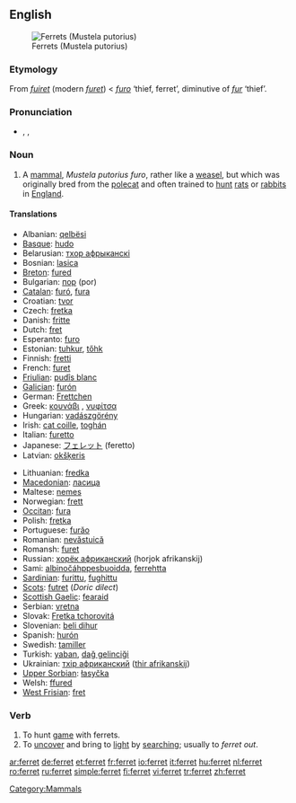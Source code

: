 ==English==
{{wikipedia}}
[[Image:Ilder.jpg|thumb|Ferrets (Mustela putorius)]]

===Etymology===
From {{OF.}} ''[[fuiret]]'' (modern ''[[furet]]'') < {{LL.}} ''[[furo]]'' ‘thief, ferret’, diminutive of {{L.}} ''[[fur#Latin|fur]]'' ‘thief’.

===Pronunciation===
* {{enPR|fĕr'ət}}, {{IPA|/ˈfɛrɪt/}}, {{SAMPA|/"fer@t/}}
*: {{rhymes|ɛrɪt}}

===Noun===
{{en-noun}}

# A [[mammal]], ''Mustela putorius furo'', rather like a [[weasel]], but which was originally bred from the [[polecat]] and often trained to [[hunt]] [[rat]]s or [[rabbit]]s in [[England]].

====Translations====
{{trans-top|the mammal ''Mustela putorius furo''}}
* Albanian: [[qelbësi]]
* [[Basque]]: [[hudo]]
* Belarusian: [[тхор афрыканскі]]
* Bosnian: [[lasica]] {{f}}
* [[Breton]]: [[fured]]
* Bulgarian: [[пор]] (por)
* [[Catalan]]: [[furó]], [[fura]]
* Croatian: [[tvor]]
* Czech: [[fretka]]
* Danish: [[fritte]] {{c}}
* Dutch: [[fret]] {{m}}
* Esperanto: [[furo]]
* Estonian: [[tuhkur]], [[tőhk]]
* Finnish: [[fretti]]
* French: [[furet]] {{m}}
* [[Friulian]]: [[pudîs blanc]]
* [[Galician]]: [[furón]]
* German: [[Frettchen]] {{n}}
* Greek: [[κουνάβι]] {{n}}, [[νυφίτσα]] {{f}}
* Hungarian: [[vadászgörény]]
* Irish: [[cat coille]], [[toghán]]
* Italian: [[furetto]] {{m}}
* Japanese: [[フェレット]] (feretto)
* Latvian: [[okšķeris]]
{{trans-mid}}
* Lithuanian: [[fredka]]
* [[Macedonian]]: [[ласица]]
* Maltese: [[nemes]]
* Norwegian: [[frett]]
* [[Occitan]]: [[fura]]
* Polish: [[fretka]]
* Portuguese: [[furăo]] {{m}}
* Romanian: [[nevăstuică]]
* Romansh: [[furet]]
* Russian: [[хорёк африканский]] (horjok afrikanskij)
* Sami: [[albinočáhppesbuoidda]], [[ferrehtta]]
* [[Sardinian]]: [[furittu]], [[fughittu]]
* [[Scots]]: [[futret]] (''Doric dilect'')
* [[Scottish Gaelic]]: [[fearaid]]
* Serbian: [[vretna]] {{f}}
* Slovak: [[Fretka tchorovitá]]
* Slovenian: [[beli dihur]] {{m}}
* Spanish: [[hurón]] {{m}}
* Swedish: [[tamiller]]
* Turkish: [[yaban]], [[dağ gelinciği]]
* Ukrainian: [[тхiр африканский]] ([[thir afrikanskij]])
* [[Upper Sorbian]]: [[łasyčka]]
* Welsh: [[ffured]]
* [[West Frisian]]: [[fret]]
{{trans-bottom}}

===Verb===
{{en-verb}}

# To hunt [[game]] with ferrets.
# To [[uncover]] and bring to [[light]] by [[searching]]; usually to ''ferret out''.

[[Category:Mammals]]

[[ar:ferret]]
[[de:ferret]]
[[et:ferret]]
[[fr:ferret]]
[[io:ferret]]
[[it:ferret]]
[[hu:ferret]]
[[nl:ferret]]
[[ro:ferret]]
[[ru:ferret]]
[[simple:ferret]]
[[fi:ferret]]
[[vi:ferret]]
[[tr:ferret]]
[[zh:ferret]]
